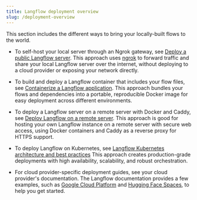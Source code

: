 ```yaml
---
title: Langflow deployment overview
slug: /deployment-overview
---
```



This section includes the different ways to bring your locally-built flows to the world.

* To self-host your local server through an Ngrok gateway, see [Deploy a public Langflow server](/deployment-public-server).
This approach uses [ngrok](https://ngrok.com/docs/getting-started/) to forward traffic and share your local Langflow server over the internet, without deploying to a cloud provider or exposing your network directly.

* To build and deploy a Langflow container that includes your flow files, see [Containerize a Langflow application](develop-application).
This approach bundles your flows and dependencies into a portable, reproducible Docker image for easy deployment across different environments.

* To deploy a Langflow server on a remote server with Docker and Caddy, see [Deploy Langflow on a remote server](/deployment-caddyfile).
This approach is good for hosting your own Langflow instance on a remote server with secure web access, using Docker containers and Caddy as a reverse proxy for HTTPS support.

* To deploy Langflow on Kubernetes, see [Langflow Kubernetes architecture and best practices](/deployment-prod-best-practices)
This approach creates production-grade deployments with high availability, scalability, and robust orchestration.

* For cloud provider-specific deployment guides, see your cloud provider's documentation.
The Langflow documentation provides a few examples, such as [Google Cloud Platform](/deployment-gcp) and [Hugging Face Spaces](/deployment-hugging-face-spaces), to help you get started.